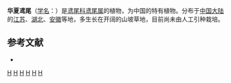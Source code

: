 {{Speciesbox 
| genus = Iris
| species = cathayensis
| status = NE
| status_system = IUCN3.1
| authority = Migo
}}

'''华夏鸢尾'''（[[学名|学名]]：{{lang|la|''Iris cathayensis''}}）是[[鸢尾科|鸢尾科]][[鸢尾属|鸢尾属]]的植物，为中国的特有植物。分布于[[中国大陆|中国大陆]]的[[江苏|江苏]]、[[湖北|湖北]]、[[安徽|安徽]]等地，多生长在开阔的山坡草地，目前尚未由人工引种栽培。

== 参考文献 ==
<div class="references-small">
* {{cite web| url =http://www.bioinfo.cn/db05/KmzwSpecies.php?action=view&id=11439| title =华夏鸢尾| work =《中国高等植物数据库全库》| publisher =中国科学院微生物研究所| author =昆明植物研究所| accessdate =2009-02-24| deadurl =yes| archiveurl =https://web.archive.org/web/20160305020922/http://www.bioinfo.cn/db05/KmzwSpecies.php?action=view&id=11439| archivedate =2016-03-05}}
</div>
{{Taxonbar|from=Q10905651}}

[[Category:鸢尾属|H]]
[[Category:湖北植物|H]]
[[Category:浙江植物|H]]
[[Category:安徽植物|H]]
[[Category:甘肃植物|H]]
[[Category:中國特有植物|H]]